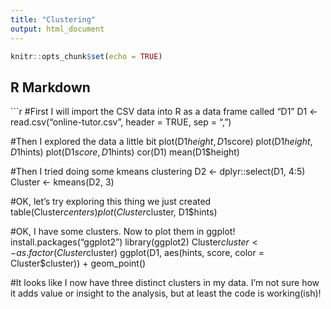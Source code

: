 ```yaml
---
title: "Clustering"
output: html_document
---
```


```r
knitr::opts_chunk$set(echo = TRUE)
```

## R Markdown
```r
#First I will import the CSV data into R as a data frame called "D1"
D1 <- read.csv("online-tutor.csv", header = TRUE, sep = ",")

#Then I explored the data a little bit
plot(D1$height, D1$score)
plot(D1$height, D1$hints)
plot(D1$score, D1$hints)
cor(D1)
mean(D1$height)

#Then I tried doing some kmeans clustering
D2 <- dplyr::select(D1, 4:5)
Cluster <- kmeans(D2, 3)

#OK, let's try exploring this thing we just created
table(Cluster$centers)
plot(Cluster$cluster, D1$hints)

#OK, I have some clusters. Now to plot them in ggplot!
install.packages("ggplot2")
library(ggplot2)
Cluster$cluster <- as.factor(Cluster$cluster)
ggplot(D1, aes(hints, score, color = Cluster$cluster)) + geom_point()

#It looks like I now have three distinct clusters in my data. I'm not sure how it adds value or insight to the analysis, but at least the code is working(ish)!
